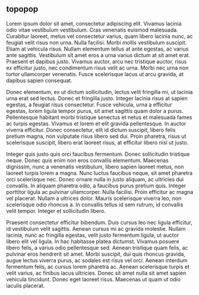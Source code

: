 ## topopop

Lorem ipsum dolor sit amet, consectetur adipiscing elit. Vivamus lacinia odio vitae vestibulum vestibulum. Cras venenatis euismod malesuada. Curabitur laoreet, metus vel consectetur varius, quam libero lacinia nunc, ac feugiat velit risus non urna. Nulla facilisi. Morbi mollis vestibulum suscipit. Etiam at vehicula risus. Nullam elementum tellus at ante egestas, ac varius ante sagittis. Vestibulum sit amet eros a urna varius dictum at sit amet erat. Praesent et dapibus justo. Vivamus auctor, arcu nec tristique auctor, risus ex efficitur justo, nec condimentum risus velit ac urna. Morbi nec urna non tortor ullamcorper venenatis. Fusce scelerisque lacus ut arcu gravida, at dapibus sapien consequat.

Donec elementum, ex ut dictum sollicitudin, lectus velit fringilla mi, ut lacinia urna erat sed lectus. Donec et fringilla justo. Integer lacinia risus at sapien egestas, a feugiat risus consectetur. Fusce vehicula, urna a efficitur egestas, lorem ligula tempor purus, sit amet sagittis quam dolor a purus. Pellentesque habitant morbi tristique senectus et netus et malesuada fames ac turpis egestas. Vivamus et lorem et elit gravida pellentesque. In auctor viverra efficitur. Donec consectetur, elit id dictum suscipit, libero felis pretium magna, non vulputate risus libero sed dui. Proin pharetra, risus ut scelerisque suscipit, libero erat laoreet risus, at efficitur libero nisl ut justo.

Integer quis justo quis orci faucibus fermentum. Donec sollicitudin tristique neque. Donec quis enim non eros convallis elementum. Maecenas dignissim, nunc a venenatis vestibulum, libero sapien laoreet metus, non laoreet turpis lorem a magna. Nunc luctus faucibus neque, sit amet pharetra orci scelerisque nec. Donec ornare nulla in justo aliquam, ac ultricies dui convallis. In aliquam pharetra odio, a faucibus purus pretium quis. Integer porttitor ligula ac pulvinar ullamcorper. Nulla facilisi. Proin efficitur ac magna vel placerat. Nullam a ultrices dolor. Mauris scelerisque viverra leo, non scelerisque odio rhoncus a. In convallis tellus id sem rutrum, id convallis velit tempor. Integer et sollicitudin libero.

Praesent consectetur efficitur bibendum. Duis cursus leo nec ligula efficitur, id vestibulum velit sagittis. Aenean cursus mi ac gravida molestie. Nullam lacinia, nunc ac fringilla egestas, velit justo fermentum ligula, ut auctor libero elit vel ligula. In hac habitasse platea dictumst. Vivamus posuere libero felis, a varius odio pellentesque sed. Aenean tristique quam felis, ac pulvinar eros hendrerit sit amet. Morbi suscipit, dui quis rhoncus gravida, augue lectus viverra purus, ac sodales est risus vel orci. Aenean interdum fermentum felis, ac cursus lorem pharetra ac. Aenean scelerisque turpis et velit varius, ac finibus lacus ultricies. Donec sit amet nulla sit amet sapien vehicula tincidunt. Donec eget laoreet risus. Maecenas ut quam ut odio iaculis placerat.
